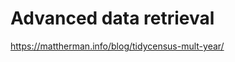 # Advanced data retrieval

[https://mattherman.info/blog/tidycensus-mult-year/](https://mattherman.info/blog/tidycensus-mult-year/)